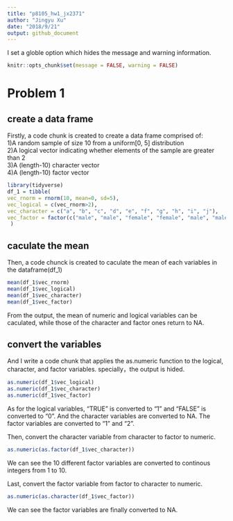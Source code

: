 ```yaml
---
title: "p8105_hw1_jx2371"
author: "Jingyu Xu"
date: "2018/9/21"
output: github_document
---
```

I set a globle option which hides the message and warning information.
```r
knitr::opts_chunk$set(message = FALSE, warning = FALSE)
```
# Problem 1
## create a data frame
Firstly, a code chunk is created to create a data frame comprised of:  
1)A random sample of size 10 from a uniform[0, 5] distribution  
2)A logical vector indicating whether elements of the sample are greater than 2  
3)A (length-10) character vector  
4)A (length-10) factor vector
```r
library(tidyverse)
df_1 = tibble(
vec_rnorm = rnorm(10, mean=0, sd=5),
vec_logical = c(vec_rnorm>2), 
vec_character = c("a", "b", "c", "d", "e", "f", "g", "h", "i", "j"),
vec_factor = factor(c("male", "male", "female", "female", "male", "male", "female", "female", "male", "female"))
 )
```

## caculate the mean
Then, a code chunck is created to caculate the mean of each variables in the dataframe(df_1)
```r
mean(df_1$vec_rnorm)
mean(df_1$vec_logical)
mean(df_1$vec_character)
mean(df_1$vec_factor)
```

From the output, the mean of numeric and logical variables can be caculated, while those of the character and factor ones return to NA.  

## convert the variables
And I write a code chunk that applies the as.numeric function to the logical, character, and factor variables. specially，the output is hided.
```r
as.numeric(df_1$vec_logical)
as.numeric(df_1$vec_character)
as.numeric(df_1$vec_factor)
```
As for the logical variables, "TRUE" is converted to "1" and "FALSE" is converted to "0". And the character variables are converted to NA. The factor variables are converted to "1" and "2".  

Then, convert the character variable from character to factor to numeric.
```r
as.numeric(as.factor(df_1$vec_character))
```
We can see the 10 different factor variables are converted to continous integers from 1 to 10.

Last, convert the factor variable from factor to character to numeric.
```r
as.numeric(as.character(df_1$vec_factor))
```
We can see the factor variables are finally converted to NA.


